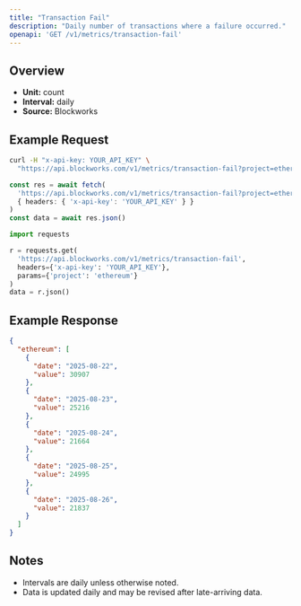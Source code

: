 ```yaml
---
title: "Transaction Fail"
description: "Daily number of transactions where a failure occurred."
openapi: 'GET /v1/metrics/transaction-fail'
---
```


## Overview

- **Unit:** count
- **Interval:** daily
- **Source:** Blockworks

## Example Request

<CodeGroup>

```bash cURL
curl -H "x-api-key: YOUR_API_KEY" \
  "https://api.blockworks.com/v1/metrics/transaction-fail?project=ethereum"
```

```typescript TypeScript
const res = await fetch(
  'https://api.blockworks.com/v1/metrics/transaction-fail?project=ethereum',
  { headers: { 'x-api-key': 'YOUR_API_KEY' } }
)
const data = await res.json()
```

```python Python
import requests

r = requests.get(
  'https://api.blockworks.com/v1/metrics/transaction-fail',
  headers={'x-api-key': 'YOUR_API_KEY'},
  params={'project': 'ethereum'}
)
data = r.json()
```

</CodeGroup>

## Example Response

```json
{
  "ethereum": [
    {
      "date": "2025-08-22",
      "value": 30907
    },
    {
      "date": "2025-08-23",
      "value": 25216
    },
    {
      "date": "2025-08-24",
      "value": 21664
    },
    {
      "date": "2025-08-25",
      "value": 24995
    },
    {
      "date": "2025-08-26",
      "value": 21837
    }
  ]
}
```

## Notes
- Intervals are daily unless otherwise noted.
- Data is updated daily and may be revised after late-arriving data.
